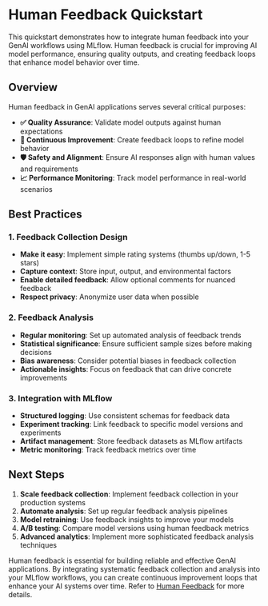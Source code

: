 # Human Feedback Quickstart

This quickstart demonstrates how to integrate human feedback into your GenAI workflows using MLflow. Human feedback is crucial for improving AI model performance, ensuring quality outputs, and creating feedback loops that enhance model behavior over time.

## Overview

Human feedback in GenAI applications serves several critical purposes:

- **✅ Quality Assurance**: Validate model outputs against human expectations
- **🔄 Continuous Improvement**: Create feedback loops to refine model behavior
- **🛡️ Safety and Alignment**: Ensure AI responses align with human values and requirements
- **📈 Performance Monitoring**: Track model performance in real-world scenarios

## Best Practices

### 1. Feedback Collection Design

- **Make it easy**: Implement simple rating systems (thumbs up/down, 1-5 stars)
- **Capture context**: Store input, output, and environmental factors
- **Enable detailed feedback**: Allow optional comments for nuanced feedback
- **Respect privacy**: Anonymize user data when possible

### 2. Feedback Analysis

- **Regular monitoring**: Set up automated analysis of feedback trends
- **Statistical significance**: Ensure sufficient sample sizes before making decisions
- **Bias awareness**: Consider potential biases in feedback collection
- **Actionable insights**: Focus on feedback that can drive concrete improvements

### 3. Integration with MLflow

- **Structured logging**: Use consistent schemas for feedback data
- **Experiment tracking**: Link feedback to specific model versions and experiments
- **Artifact management**: Store feedback datasets as MLflow artifacts
- **Metric monitoring**: Track feedback metrics over time

## Next Steps

1. **Scale feedback collection**: Implement feedback collection in your production systems
2. **Automate analysis**: Set up regular feedback analysis pipelines
3. **Model retraining**: Use feedback insights to improve your models
4. **A/B testing**: Compare model versions using human feedback metrics
5. **Advanced analytics**: Implement more sophisticated feedback analysis techniques

Human feedback is essential for building reliable and effective GenAI applications. By integrating systematic feedback collection and analysis into your MLflow workflows, you can create continuous improvement loops that enhance your AI systems over time.
Refer to [Human Feedback](/genai/human-feedback) for more details.